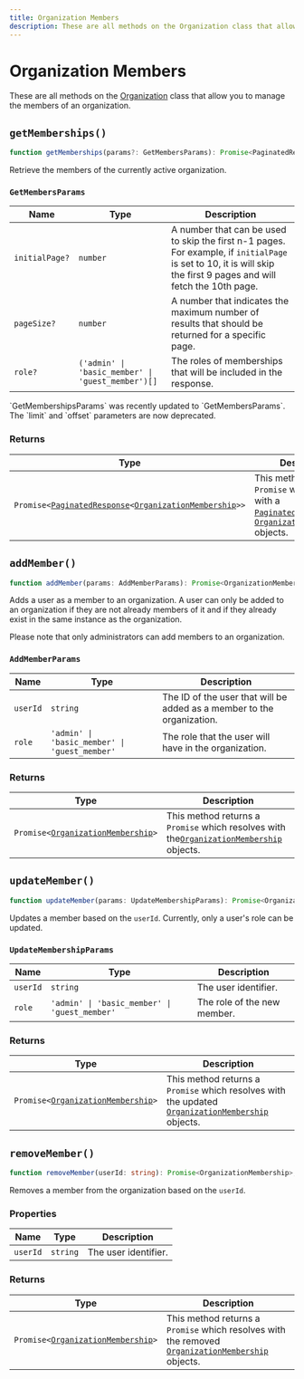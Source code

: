 ```yaml
---
title: Organization Members
description: These are all methods on the Organization class that allow you to manage the members of an organization.
---
```


# Organization Members

These are all methods on the [Organization](/docs/references/javascript/organization/organization) class that allow you to manage the members of an organization.

## `getMemberships()`

```typescript
function getMemberships(params?: GetMembersParams): Promise<PaginatedResponse<OrganizationMembership>>;
```

Retrieve the members of the currently active organization.

### `GetMembersParams`

| Name | Type | Description |
| --- | --- | --- |
| `initialPage?` | `number` | A number that can be used to skip the first n-1 pages. For example, if `initialPage` is set to 10, it is will skip the first 9 pages and will fetch the 10th page. |
| `pageSize?` | `number` | A number that indicates the maximum number of results that should be returned for a specific page. |
| `role?` | `('admin' \| 'basic_member' \| 'guest_member')[]` | The roles of memberships that will be included in the response. |

<Callout type="danger">
  `GetMembershipsParams` was recently updated to `GetMembersParams`. The `limit` and `offset` parameters are now deprecated.
</Callout>


### Returns

| Type | Description |
| --- | --- |
| <code>Promise\<[PaginatedResponse][pag-ref]\<[OrganizationMembership][org-mem-ref]\>></code> | This method returns a `Promise` which resolves with a [`PaginatedResponse`][pag-ref] of [`OrganizationMembership`][org-mem-ref] objects. |

## `addMember()`

```typescript
function addMember(params: AddMemberParams): Promise<OrganizationMembership>;
```

Adds a user as a member to an organization. A user can only be added to an organization if they are not already members of it and if they already exist in the same instance as the organization.

Please note that only administrators can add members to an organization.

### `AddMemberParams`

| Name | Type | Description |
| --- | --- | --- |
| `userId` | `string` | The ID of the user that will be added as a member to the organization. |
| `role` | `'admin' \| 'basic_member' \| 'guest_member'` | The role that the user will have in the organization. |

### Returns

| Type | Description |
| --- | --- |
| <code>Promise\<[OrganizationMembership][org-mem-ref]\></code> | This method returns a `Promise` which resolves with the[`OrganizationMembership`][org-mem-ref] objects. |

## `updateMember()`

```typescript
function updateMember(params: UpdateMembershipParams): Promise<OrganizationMembership>;
```

Updates a member based on the `userId`. Currently, only a user's role can be updated.

### `UpdateMembershipParams`

| Name | Type | Description |
| --- | --- | --- |
| `userId` | `string` | The user identifier. |
| `role` | `'admin' \| 'basic_member' \| 'guest_member'` | The role of the new member. |

### Returns

| Type | Description |
| --- | --- |
| <code>Promise\<[OrganizationMembership][org-mem-ref]\></code> | This method returns a `Promise` which resolves with the updated [`OrganizationMembership`][org-mem-ref] objects. |

## `removeMember()`

```typescript
function removeMember(userId: string): Promise<OrganizationMembership>;
```

Removes a member from the organization based on the `userId`.

### Properties

| Name | Type | Description |
| --- | --- | --- |
| `userId` | `string` | The user identifier. |

### Returns

| Type | Description |
| --- | --- |
| <code>Promise\<[OrganizationMembership][org-mem-ref]\></code> | This method returns a `Promise` which resolves with the removed [`OrganizationMembership`][org-mem-ref] objects. |

[pag-ref]: /docs/references/javascript/types/paginated-response
[org-mem-ref]: /docs/references/javascript/organization-membership